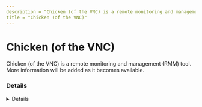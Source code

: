 ```yaml
---
description = "Chicken (of the VNC) is a remote monitoring and management (RMM) tool. More information will be added as it becomes available."
title = "Chicken (of the VNC)"
---
```




# Chicken (of the VNC)

Chicken (of the VNC) is a remote monitoring and management (RMM) tool. More information will be added as it becomes available.

### Details
<Details author={""}
         category={""}
         created={""}
         website={""}
         lastModified={""}
         privileges={""}
         free={ "" }
         verification={""}
/>






### Forensic Artifacts









### References
- [https://github.com/flit/cotvnc](https://github.com/flit/cotvnc)

